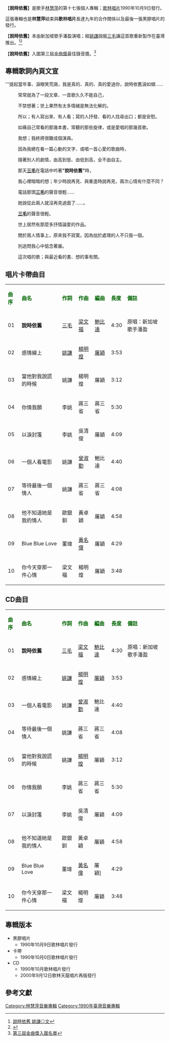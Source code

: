 {{多個問題|
{{fansite|time=2018-05-07T08:56:57+00:00}}
{{inappropriate tone|time=2018-05-07T08:56:57+00:00}}
{{refimprove|time=2014-01-16T14:29:20+00:00}}
}}
{{Infobox album <!-- See Wikipedia:WikiProject_Albums -->
| name       = 說時依舊
| type       = 專輯
| artist     = [[林慧萍|林慧萍]]
| cover      = 
| released   = 1990年10月9日
| genre      = [[國語流行音樂|國語流行音樂]]
| length     = 44 分 17 秒
| label      = [[歌林唱片|歌林唱片]]
<!-- 未知參數 | number     = KHL-1508 -->
| producer   = 天蠍座音樂製作公司‧[[楊明煌|楊明煌]]
| prev_title = [[改變心情|改變心情]]
| prev_year  = 1990 <!-- 1月 -->
| next_title = [[細說從頭_林慧萍珍藏收錄專輯Ⅰ|細說從頭 林慧萍珍藏收錄專輯Ⅰ]]
| next_year  = 1991 <!-- 5月 -->
}}

【'''說時依舊'''】是歌手[[林慧萍|林慧萍]]的第十七張個人專輯；[[歌林唱片|歌林唱片]]1990年10月9日發行。

這張專輯也是'''林慧萍'''結束與'''歌林唱片'''長達九年的合作關係以及最後一張黑膠唱片的發行。

【'''說時依舊'''】本由新加坡歌手潘盈演唱；經[[姚謙|姚謙]]說服[[三毛|三毛]]讓這首歌重新製作在臺灣推出。<ref>[https://www.facebook.com/yaochienpage/posts/373409902709257 說時依舊 姚謙◎文]</ref><ref>{{Cite web |url=http://crownecho.pixnet.net/blog/post/39241591-%E7%9F%A5%E5%90%8D%E9%9F%B3%E6%A8%82%E4%BA%BA%E5%A7%9A%E8%AC%99%E5%AF%AB%E4%B8%89%E6%AF%9B--%E6%94%B6%E9%8C%84%E6%96%BC%E7%9A%87%E5%86%A0%E9%9B%9C%E8%AA%8C12%E6%9C%88 |title=知名音樂人姚謙寫三毛--收錄於皇冠雜誌12月號 |access-date=2014-01-31 |archive-date=2016-03-11 |archive-url=https://web.archive.org/web/20160311042122/http://crownecho.pixnet.net/blog/post/39241591-%e7%9f%a5%e5%90%8d%e9%9f%b3%e6%a8%82%e4%ba%ba%e5%a7%9a%e8%ac%99%e5%af%ab%e4%b8%89%e6%af%9b--%e6%94%b6%e9%8c%84%e6%96%bc%e7%9a%87%e5%86%a0%e9%9b%9c%e8%aa%8c12%e6%9c%88 |dead-url=no }}</ref>

【'''說時依舊'''】入圍第三屆[[金曲獎|金曲獎]]最佳錄音獎。<ref>[[:第3屆金曲獎|第三屆金曲獎入圍名單]]</ref>


==專輯歌詞內頁文宣==
'''提起當年事、淚眼笑荒唐，我是真的、真的、真的愛過你，說時依舊淚如傾......

:常常就為了一段文章、一首歌久久不能自己，

:不禁想著；世上果然有太多情緒是無法化解的。

:所以；有人寫出來、有人看；寫的人抒發、看的人找尋出口；都是安慰。

:如痛自己常看的那幾本書，常聽的那些旋律，或是愛唱的那幾首歌。

:我想；我終將很難成個演員。

:因為我總在看一篇心動的文字、或唱一首心愛的歌曲時，

:隨著別人的劇情，由高到低、由低到高，全不由自主。

:那天'''[[三毛|三毛]]'''在電話中吟著'''"說時依舊"'''時，

:我心裡暗暗的想；年少時說再見、與重逢時說再見，兩次心情有什麼不同？

:電話那頭'''[[三毛|三毛]]'''的聲音很輕......

:她說從此兩人就沒再見過面了......。

:'''[[三毛|三毛]]'''的聲音很輕。

:世上居然有那麼多抒情論愛的作品。

:關於兩人情事上，原來我不寂寞。因為拙於處理的人不只我一個。

:別追問我心中惦念著誰。

:這次唱的歌；與最近看的書、想的事有關。


==唱片卡帶曲目==
{| class="wikitable"
|-
| <font color=darkgreen>'''曲序'''</font> || <font color=darkgreen>'''曲名'''</font> || <font color=darkgreen>'''作詞'''</font> || <font color=darkgreen>'''作曲'''</font> || <font color=darkgreen>'''編曲'''</font>|| <font color=darkgreen>'''長度'''</font>  || <font color=darkgreen>'''備註'''</font>
|-
| 01 || '''說時依舊''' || [[三毛|三毛]] || [[梁文福|梁文福]] || [[鮑比達|鮑比達]] || 4:30 || 原唱：新加坡歌手潘盈
|-
| 02 || 感情線上 || [[姚謙|姚謙]] || [[楊明煌|楊明煌]] || [[屠穎|屠穎]] || 3:53 || 
|-
| 03 || 當他對我說謊的時候 || 姚謙 || 楊明煌 || 屠穎 || 3:12 || 
|-
| 04 || 你情我願 || 李姚 || 蔣三省 || 蔣三省 || 5:30 || 
|-
| 05 || 以淚封箋 || 李姚 || 吳清俊 || 屠穎 || 4:09 || 
|-
| 06 || 一個人看電影 || 姚謙 || [[曾淑勤|曾淑勤]] || 鮑比達 || 4:40 ||  
|-
| 07 || 等待最後一個情人 || 姚謙 || 蔣三省 || 蔣三省 || 4:08 ||
|-
| 08 || 他不知道她是我的情人 || 歐銀釧 || 黃卓穎 || 屠穎 || 4:58 || 
|-
| 09 || Blue Blue Love || 董瑋 || [[黃名偉|黃名偉]] || 屠穎 || 4:29 || 
|-
| 10 || 你今天穿那一件心情 || 梁文福 || 楊明煌 || 屠穎 || 3:48 ||
|}


==CD曲目==
{| class="wikitable"
|-
| <font color=darkgreen>'''曲序'''</font> || <font color=darkgreen>'''曲名'''</font> || <font color=darkgreen>'''作詞'''</font> || <font color=darkgreen>'''作曲'''</font> || <font color=darkgreen>'''編曲'''</font>|| <font color=darkgreen>'''長度'''</font>  || <font color=darkgreen>'''備註'''</font>
|-
| 01 || '''說時依舊''' || [[三毛|三毛]] || [[梁文福|梁文福]] || [[鮑比達|鮑比達]] || 4:30 || 原唱：新加坡歌手潘盈
|-
| 02 || 感情線上 || [[姚謙|姚謙]] || [[楊明煌|楊明煌]] || [[屠穎|屠穎]] || 3:53 || 
|-
| 03 || 一個人看電影 || 姚謙 || [[曾淑勤|曾淑勤]] || 鮑比達 || 4:40 || 
|-
| 04 || 等待最後一個情人 || 姚謙 || 蔣三省 || 蔣三省 || 4:08 ||  
|-
| 05 || 當他對我說謊的時候 || 姚謙 || [[楊明煌|楊明煌]] || 屠穎 || 3:12 || 
|-
| 06 || 你情我願 || 李姚 || 蔣三省 || 蔣三省 || 5:30 ||  
|-
| 07 || 以淚封箋 || 李姚 || 吳清俊 || 屠穎 || 4:09 ||
|-
| 08 || 他不知道她是我的情人 || 歐銀釧 || 黃卓穎 || 屠穎 || 4:58 || 
|-
| 09 || Blue Blue Love || 董瑋 || [[黃名偉|黃名偉]] || 屠穎] || 4:29 || 
|-
| 10 || 你今天穿那一件心情 || 梁文福 || 楊明煌 || 屠穎 || 3:48 ||
|}


== 專輯版本 ==
*黑膠唱片
**1990年10月9日歌林唱片發行
*卡帶
**1990年10月0日歌林唱片發行
*CD
**1990年10月歌林唱片發行
**2000年9月12日歌林天龍唱片再版發行


==參考文獻==
{{reflist}}

[[Category:林慧萍音樂專輯|Category:林慧萍音樂專輯]]
[[Category:1990年臺灣音樂專輯|Category:1990年臺灣音樂專輯]]